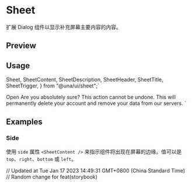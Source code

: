 

<Meta of={SheetStories} />

<RadixPrimitiveDocsButton name='dialog' />

# Sheet

扩展 Dialog 组件以显示补充屏幕主要内容的内容。

## Preview

<Canvas of={SheetStories.Default} />

## Usage

  Sheet,
  SheetContent,
  SheetDescription,
  SheetHeader,
  SheetTitle,
  SheetTrigger,
} from "@una/ui/sheet";`

  <SheetTrigger>Open</SheetTrigger>
  <SheetContent>
    <SheetHeader>
      <SheetTitle>Are you absolutely sure?</SheetTitle>
      <SheetDescription>
        This action cannot be undone. This will permanently delete your account
        and remove your data from our servers.
      </SheetDescription>
    </SheetHeader>
  </SheetContent>
</Sheet>
`

<Source code={importCode} language='ts' dark />
<Source code={usageCode} language='tsx' dark />

## Examples

### Side

使用 `side` 属性 `<SheetContent />` 来指示组件将出现在屏幕的边缘。值可以是 `top`、`right`、`bottom` 或 `left`。

<Canvas of={SheetStories.Default} />

<Controls />

// Updated at Tue Jan 17 2023 14:49:31 GMT+0800 (China Standard Time)
// Random change for feat(storybook)
